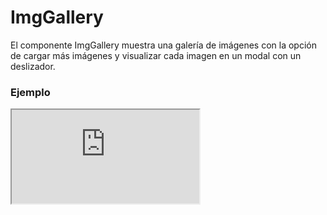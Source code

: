 
# ImgGallery

El componente ImgGallery muestra una galería de imágenes con la opción de cargar más imágenes y visualizar cada imagen en un modal con un deslizador.

### Ejemplo

<Iframe src="https://fenextjs-component-storybook.vercel.app/iframe.html?args=&id=img-imggallery--index&viewMode=story" />

### Importacion

Para importar el componente ImgGallery, se puede hacer desde fenextjs

```tsx copy
import { ImgGallery } from "fenextjs";
```

### Parametros

| Parametro | Tipo | Requerido | Default | Descripcion |
| --------- | ---- | --------- | ------- | ----------- |
| imgs | ImgProps[] | sí |  | Lista de imágenes a mostrar en la galería. |
| buttonShowMoreImg | Omit\<ButtonProps, 'onClick'\> | no | \{ children: 'Show more pictures' \} | Propiedades del botón para mostrar más imágenes. |
| buttonHiddenMoreImg | Omit\<ButtonProps, 'onClick'\> | no | \{ children: 'Hidden pictures' \} | Propiedades del botón para ocultar imágenes adicionales. |
| loader | boolean | no | false | Indica si el componente está en estado de carga, mostrando un cargador en lugar de las imágenes. |
| nLoader | number | no | 5 | Número de elementos que mostrarán el loader mientras se cargan las imágenes. |
| className | string | no | '' | Clase CSS para personalizar el contenedor de la galería. |

### Storybook

Para ver el storybook del componente lo puede hacer con este [link](https://fenextjs-component-storybook.vercel.app/?path=/story/img-imggallery--index)

### Usos

- Galería básica

```tsx copy
<ImgGallery imgs={imageList} />
```

- Galería con botón personalizado

```tsx copy
<ImgGallery imgs={imageList} buttonShowMoreImg={{ children: "Ver más imágenes" }} />
```

- Galería en estado de carga

```tsx copy
<ImgGallery loader={true} nLoader={3} />
```

